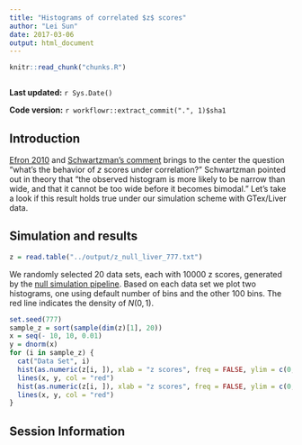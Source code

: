 ```yaml
---
title: "Histograms of correlated $z$ scores"
author: "Lei Sun"
date: 2017-03-06
output: html_document
---
```


```r
knitr::read_chunk("chunks.R")
```

```r
```

**Last updated:** `r Sys.Date()`

**Code version:** `r workflowr::extract_commit(".", 1)$sha1`

## Introduction

[Efron 2010] and [Schwartzman's comment] brings to the center the question "what's the behavior of $z$ scores under correlation?"  Schwartzman pointed out in theory that "the observed histogram is more likely to be narrow than wide, and that it cannot be too wide before it becomes bimodal."  Let's take a look if this result holds true under our simulation scheme with GTex/Liver data.

## Simulation and results

```r
z = read.table("../output/z_null_liver_777.txt")
```

We randomly selected 20 data sets, each with $10000$ z scores, generated by the [null simulation pipeline](nullpipeline.html).  Based on each data set we plot two histograms, one using default number of bins and the other $100$ bins.  The red line indicates the density of $N(0, 1)$.

```r
set.seed(777)
sample_z = sort(sample(dim(z)[1], 20))
x = seq(- 10, 10, 0.01)
y = dnorm(x)
for (i in sample_z) {
  cat("Data Set", i)
  hist(as.numeric(z[i, ]), xlab = "z scores", freq = FALSE, ylim = c(0, 0.45), main = "10000 z scores, default")
  lines(x, y, col = "red")
  hist(as.numeric(z[i, ]), xlab = "z scores", freq = FALSE, ylim = c(0, 0.45), nclass = 100, main = "10000 z scores, 100 bins")
  lines(x, y, col = "red")
}
```


[Efron 2010]: http://amstat.tandfonline.com/doi/abs/10.1198/jasa.2010.tm09129
[Schwartzman's comment]: http://amstat.tandfonline.com/doi/abs/10.1198/jasa.2010.tm10237

## Session Information

```r
```
